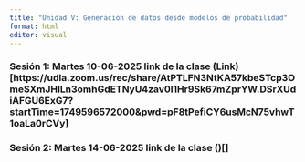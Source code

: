 ```yaml
---
title: "Unidad V: Generación de datos desde modelos de probabilidad"
format: html
editor: visual
---
```


### **Sesión 1: Martes 10-06-2025** link de la clase (Link)[https://udla.zoom.us/rec/share/AtPTLFN3NtKA57kbeSTcp3OmeSXmJHILn3omhGdETNyU4zav0l1Hr9Sk67mZprYW.DSrXUdiAFGU6ExG7?startTime=1749596572000&pwd=pF8tPefiCY6usMcN75vhwT1oaLa0rCVy]

### **Sesión 2: Martes 14-06-2025** link de la clase ()[]

